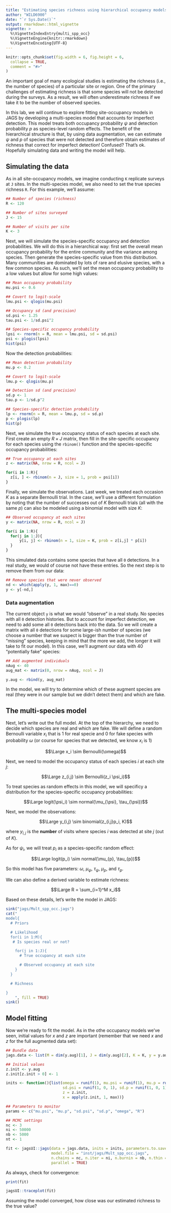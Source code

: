 ```yaml
---
title: "Estimating species richness using hierarchical occupancy models"
author: "WILD6900"
date: "`r Sys.Date()`"
output: rmarkdown::html_vignette
vignette: >
  %\VignetteIndexEntry{multi_spp_occ}
  %\VignetteEngine{knitr::rmarkdown}
  %\VignetteEncoding{UTF-8}
---
```


```r
knitr::opts_chunk$set(fig.width = 6, fig.height = 6,
  collapse = TRUE,
  comment = "#>"
)
```

An important goal of many ecological studies is estimating the richness (i.e., the number of species) of a particular site or region. One of the primary challenges of estimating richness is that some species will not be detected during the surveys. As a result, we will often underestimate richness if we take it to be the number of observed species. 

In this lab, we will continue to explore fitting site-occupancy models in JAGS by developing a multi-species model that accounts for imperfect detection. This model treats both occupancy probability $\psi$ and detection probability $p$ as species-level random effects. The benefit of the hierarchical structure is that, by using data augmentation, we can estimate $\psi$ and $p$ of species that were not detected and therefore obtain estimates of richness that correct for imperfect detection! Confused? That's ok. Hopefully simulating data and writing the model will help.  

## Simulating the data

As in all site-occupancy models, we imagine conducting `K` replicate surveys at `J` sites. In the multi-species model, we also need to set the true species richness `R`. For this example, we'll assume:

```r
## Number of species (richness)
R <- 120

## Number of sites surveyed 
J <- 15

## Number of visits per site
K <- 3
```

Next, we will simulate the species-specific occupancy and detection probabilities. We will do this in a hierarchical way: first set the overall mean occupancy probability for the entire community and the variance among species. Then generate the species-specific value from this distribution. Many communities are dominated by lots of rare and elusive species, with a few common species. As such, we'll set the mean occupancy probability to a low values but allow for some high values:

```r
## Mean occupancy probability
mu.psi <- 0.6

## Covert to logit-scale
lmu.psi <- qlogis(mu.psi)

## Occupancy sd (and precision)
sd.psi <- 1.25
tau.psi <- 1/sd.psi^2

## Species-specific occupancy probability
lpsi <- rnorm(n = R, mean = lmu.psi, sd = sd.psi)
psi <- plogis(lpsi)
hist(psi)
```


Now the detection probabilities:

```r
## Mean detection probability
mu.p <- 0.2

## Covert to logit-scale
lmu.p <- qlogis(mu.p)

## Detection sd (and precision)
sd.p <- 1
tau.p <- 1/sd.p^2

## Species-specific detection probability
lp <- rnorm(n = R, mean = lmu.p, sd = sd.p)
p <- plogis(lp)
hist(p)
```

Next, we simulate the true occupancy status of each species at each site. First create an empty $R \times J$ matrix, then fill in the site-specific occupancy for each species using the `rbinom()` function and the species-specific occupancy probabilities:

```r
## True occupancy at each sites
z <- matrix(NA, nrow = R, ncol = J)

for(i in 1:R){
  z[i, ] <- rbinom(n = J, size = 1, prob = psi[i])
}
```

Finally, we simulate the observations. Last week, we treated each occasion $K$ as a separate Bernoulli trial. In the case, we'll use a different formulation by noting that the number of successes out of $K$ Bernoulli trials (all with the same $p$) can also be modeled using a binomial model with size $K$:

```r
## Observed occupancy at each sites
y <- matrix(NA, nrow = R, ncol = J)

for(i in 1:R){
  for(j in 1:J){
      y[i, j] <- rbinom(n = 1, size = K, prob = z[i,j] * p[i])
  }
}
```

This simulated data contains some species that have all `0` detections. In a real study, we would of course not have these entries. So the next step is to remove them from our data:

```r
## Remove species that were never observed
nd <- which(apply(y, 1, max)==0)
y <- y[-nd,]
```

### Data augmentation

The current object `y` is what we would "observe" in a real study. No species with all `0` detection histories. But to account for imperfect detection, we need to add some all `0` detections back into the data. So we will create a matrix with all `0` detections for some large-ish number of species (we choose a number that we suspect is bigger than the true number of "missing" species, keeping in mind that the more we add, the longer it will take to fit our model). In this case, we'll augment our data with 40 "potentially fake" species:

```r
## Add augmented individuals
nAug <- 40
aug_mat <- matrix(0, nrow = nAug, ncol = J)

y.aug <- rbind(y, aug_mat)
```

In the model, we will try to determine which of these augment species are real (they were in our sample but we didn't detect them) and which are fake. 

## The multi-species model 

Next, let's write out the full model. At the top of the hierarchy, we need to decide which species are real and which are fake. We will define a random Bernoulli variable $x_i$ that is 1 for real specie and 0 for fake species with probability $\omega$ (or course for species that we detected, we know $x_i$ is 1)

$$\Large x_i \sim Bernoulli(\omega)$$

Next, we need to model the occupancy status of each species $i$ at each site $j$:

$$\Large z_{i,j} \sim Bernoulli(z_i \psi_i)$$

To treat species as random effects in this model, we will specificy a distribution for the species-specific occupancy probabilities:

$$\Large logit(\psi_i) \sim normal(\mu_{\psi}, \tau_{\psi})$$

Next, we model the observations:

$$\Large y_{i,j} \sim binomial(z_{i,j}p_i, K)$$

where $y_{i,j}$ is the **number** of visits where species $i$ was detected at site $j$ (out of $K$). 

As for $\psi_i$, we will treat $p_i$ as a species-specific random effect:

$$\Large logit(p_i) \sim normal(\mu_{p}, \tau_{p})$$

So this model has five parameters: $\omega$, $\mu_{\psi}$, $\tau_{\psi}$, $\mu_{p}$, and $\tau_{p}$. 

We can also define a derived variable to estimate richness:

$$\Large R = \sum_{i=1}^M x_i$$

Based on these details, let's write the model in JAGS:

```r
sink("jags/Mult_spp_occ.jags")
cat("
model{
  # Priors

  # Likelihood
  for(i in 1:M){
   # Is species real or not?

    for(j in 1:J){
      # True occupancy at each site

      # Observed occupancy at each site
    }
  }

  # Richness

}
    ", fill = TRUE)
sink()
```

## Model fitting 

Now we're ready to fit the model. As in the othe occupancy models we've seen, initial values for $x$ and $z$ are important (remember that we need $x$ and $z$ for the full augmented data set):

```r
## Bundle data
jags.data <- list(M = dim(y.aug)[1], J = dim(y.aug)[2], K = K, y = y.aug)

## Initial values 
z.init <- y.aug
z.init[z.init > 0] <- 1

inits <- function(){list(omega = runif(1), mu.psi = runif(1), mu.p = runif(1), 
                         sd.psi = runif(1, 0, 1), sd.p = runif(1, 0, 1),
                         z = z.init,
                         x = apply(z.init, 1, max))}

## Parameters to monitor
params <- c("mu.psi", "mu.p", "sd.psi", "sd.p", "omega", "R")

## MCMC settings
nc <- 3
ni <- 50000
nb <- 5000
nt <- 1

fit <- jagsUI::jags(data = jags.data, inits = inits, parameters.to.save = params, 
                    model.file = "inst/jags/Mult_spp_occ.jags", 
                    n.chains = nc, n.iter = ni, n.burnin = nb, n.thin = nt, 
                    parallel = TRUE)
```

As always, check for convergence:

```r
print(fit)

jagsUI::traceplot(fit)
```

Assuming the model converged, how close was our estimated richness to the true value? 

